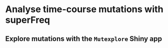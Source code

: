 # Analyse time-course mutations with superFreq {#ch:superfreq}

## Explore mutations with the `Mutexplore` Shiny app {#sec:mutexplore}

